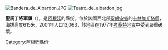 [[Image:Bandera_de_Albardon.JPG|thumb]]
[[Image:Teatro_de_albardon.jpg|right]]

'''聖馬丁將軍鎮'''（{{lang-es|General San Martín}}），是[[阿根廷|阿根廷]]的縣份，位於該國西北部[[聖胡安省_(阿根廷)|聖胡安省]]的[[卡林加斯塔縣|卡林加斯塔縣]]，海拔高度615米，2001年人口13,063，該地區在1977年[[考塞特|考塞特]]地震中受到嚴重破壞。

{{Argentina-geo-stub}}
[[Category:阿根廷縣份|Category:阿根廷縣份]]